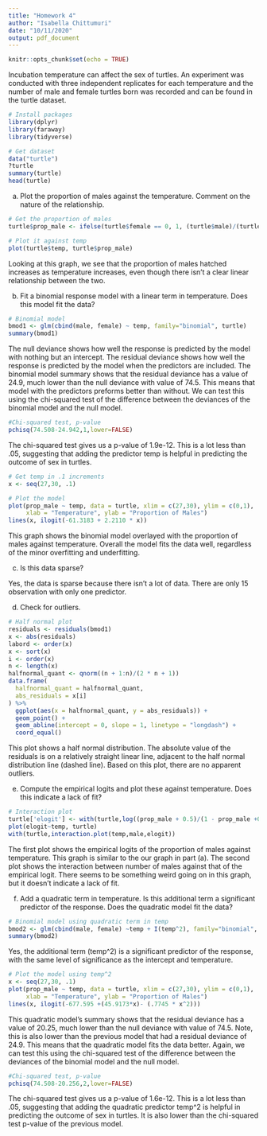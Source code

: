 ```yaml
---
title: "Homework 4"
author: "Isabella Chittumuri"
date: "10/11/2020"
output: pdf_document
---
```


```r
knitr::opts_chunk$set(echo = TRUE)
```

Incubation temperature can affect the sex of turtles. An experiment was conducted
with three independent replicates for each temperature and the number of male
and female turtles born was recorded and can be found in the turtle dataset.

```r
# Install packages
library(dplyr)
library(faraway)
library(tidyverse)
```

```r
# Get dataset
data("turtle")
?turtle
summary(turtle)
head(turtle)
```

(a) Plot the proportion of males against the temperature. Comment on the nature of the relationship.

```r
# Get the proportion of males
turtle$prop_male <- ifelse(turtle$female == 0, 1, (turtle$male)/(turtle$male+turtle$female))

# Plot it against temp
plot(turtle$temp, turtle$prop_male)
```

Looking at this graph, we see that the proportion of males hatched increases as temperature increases, even though there isn't a clear linear relationship between the two.

(b) Fit a binomial response model with a linear term in temperature. Does this model fit the data?

```r
# Binomial model
bmod1 <- glm(cbind(male, female) ~ temp, family="binomial", turtle)
summary(bmod1)
```

The null deviance shows how well the response is predicted by the model with nothing but an intercept. The residual deviance shows how well the response is predicted by the model when the predictors are included. The binomial model summary shows that the residual deviance has a value of 24.9, much lower than the null deviance with value of 74.5. This means that model with the predictors preforms better than without. We can test this using the chi-squared test of the difference between the deviances of the binomial model and the null model.

```r
#Chi-squared test, p-value
pchisq(74.508-24.942,1,lower=FALSE)
```

The chi-squared test gives us a p-value of 1.9e-12. This is a lot less than .05, suggesting that adding the predictor temp is helpful in predicting the outcome of sex in turtles.

```r
# Get temp in .1 increments
x <- seq(27,30, .1)

# Plot the model
plot(prop_male ~ temp, data = turtle, xlim = c(27,30), ylim = c(0,1),
     xlab = "Temperature", ylab = "Proportion of Males")
lines(x, ilogit(-61.3183 + 2.2110 * x))
```

This graph shows the binomial model overlayed with the proportion of males against temperature. Overall the model fits the data well, regardless of the minor overfitting and underfitting.

(c) Is this data sparse?

Yes, the data is sparse because there isn't a lot of data. There are only 15 observation with only one predictor.

(d) Check for outliers.

```r
# Half normal plot
residuals <- residuals(bmod1)
x <- abs(residuals)
labord <- order(x)
x <- sort(x)
i <- order(x)
n <- length(x)
halfnormal_quant <- qnorm((n + 1:n)/(2 * n + 1))
data.frame(
  halfnormal_quant = halfnormal_quant,
  abs_residuals = x[i]
) %>% 
  ggplot(aes(x = halfnormal_quant, y = abs_residuals)) +
  geom_point() +
  geom_abline(intercept = 0, slope = 1, linetype = "longdash") +
  coord_equal()
```

This plot shows a half normal distribution. The absolute value of the residuals is on a relatively straight linear line, adjacent to the half normal distribution line (dashed line). Based on this plot, there are no apparent outliers.

(e) Compute the empirical logits and plot these against temperature. Does this indicate a lack of fit?

```r
# Interaction plot
turtle['elogit'] <- with(turtle,log((prop_male + 0.5)/(1 - prop_male +0.5)))
plot(elogit~temp, turtle)
with(turtle,interaction.plot(temp,male,elogit))
```

The first plot shows the empirical logits of the proportion of males against temperature. This graph is similar to the our graph in part (a). The second plot shows the interaction between number of males against that of the empirical logit. There seems to be something weird going on in this graph, but it doesn't indicate a lack of fit.

(f) Add a quadratic term in temperature. Is this additional term a significant predictor of the response. Does the quadratic model fit the data?

```r
# Binomial model using quadratic term in temp
bmod2 <- glm(cbind(male, female) ~temp + I(temp^2), family="binomial", turtle)
summary(bmod2)
```

Yes, the additional term (temp^2) is a significant predictor of the response, with the same level of significance as the intercept and temperature.

```r
# Plot the model using temp^2
x <- seq(27,30, .1)
plot(prop_male ~ temp, data = turtle, xlim = c(27,30), ylim = c(0,1),
     xlab = "Temperature", ylab = "Proportion of Males")
lines(x, ilogit(-677.595 +(45.9173*x)- (.7745 * x^2)))
```

This quadratic model's summary shows that the residual deviance has a value of 20.25, much lower than the null deviance with value of 74.5. Note, this is also lower than the previous model that had a residual deviance of 24.9. This means that the quadratic model fits the data better. Again, we can test this using the chi-squared test of the difference between the deviances of the binomial model and the null model.

```r
#Chi-squared test, p-value
pchisq(74.508-20.256,2,lower=FALSE)
```

The chi-squared test gives us a p-value of 1.6e-12. This is a lot less than .05, suggesting that adding the quadratic predictor temp^2 is helpful in predicting the outcome of sex in turtles. It is also lower than the chi-squared test p-value of the previous model.




